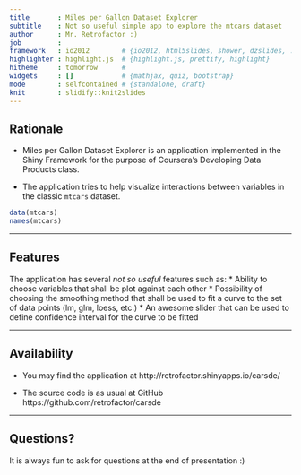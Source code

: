 ```yaml
---
title       : Miles per Gallon Dataset Explorer
subtitle    : Not so useful simple app to explore the mtcars dataset
author      : Mr. Retrofactor :)
job         : 
framework   : io2012        # {io2012, html5slides, shower, dzslides, ...}
highlighter : highlight.js  # {highlight.js, prettify, highlight}
hitheme     : tomorrow      # 
widgets     : []            # {mathjax, quiz, bootstrap}
mode        : selfcontained # {standalone, draft}
knit        : slidify::knit2slides
---
```


## Rationale

- Miles per Gallon Dataset Explorer is an application implemented in the Shiny
Framework for the purpose of Coursera's Developing Data Products class.

- The application tries to help visualize interactions between variables in the
  classic `mtcars` dataset.

```r
data(mtcars)
names(mtcars)
```

---

## Features

The application has several _not so useful_ features such as:
* Ability to choose variables that shall be plot against each other
* Possibility of choosing the smoothing method that shall be used to fit a curve to the set of data points (lm, glm, loess, etc.)
* An awesome slider that can be used to define confidence interval for the curve to be fitted
 

---

## Availability

- You may find the application at http://retrofactor.shinyapps.io/carsde/

- The source code is as usual at GitHub https://github.com/retrofactor/carsde


---

## Questions?

It is always fun to ask for questions at the end of presentation :)
